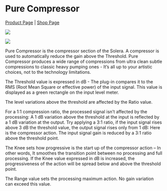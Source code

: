 # Pure Compressor
[Product Page](https://www.flux.audio/project/pure-compressor/) 
| [Shop Page](https://shop.flux.audio/en_US/products/pure-compressor)

![](https://flux-shared.s3.amazonaws.com/doc_images/Plugins/pure-compressor/pure-comp_01.png)

![](https://flux-shared.s3.amazonaws.com/doc_images/Plugins/pure-compressor/pure-comp_02.png)

Pure Compressor is the compressor section of the Solera. A compressor is used to automatically reduce the gain
above the Threshold. Pure Compressor produces a wide range of compressions from ultra clean subtle compressions to classic heavy pumping ones - It’s all up to your artistic choices, not to the technology limitations.

The Threshold value is expressed in dB - The plug-in compares it to the RMS (Root Mean Square or effective power)
of the input signal. This value is displayed as a green rectangle on the input level meter.

The level variations above the threshold are affected by the Ratio value.

For a 1:1 compression ratio, the processed signal isn’t affected by the processing: A 1 dB variation above the threshold at the input is reflected by a 1 dB variation at the output. Try applying a 3:1 ratio, if the input signal rises above 3
dB the threshold value, the output signal rises only from 1 dB: Here is the compressor action. The input signal gain
is reduced by a 3:1 ratio above the threshold point.

The Knee sets how progressive is the start up of the compressor action – In other words, It smoothes the transition
point between no processing and full processing. If the Knee value expressed in dB is increased, the progressiveness of the action will be spread below and above the threshold point.

The Range value sets the processing maximum action. No gain variation can exceed this value.
